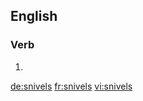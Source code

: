 ==English==

===Verb===
{{head|en|verb form}}

# {{en-third-person singular of|snivel}}

[[de:snivels]]
[[fr:snivels]]
[[vi:snivels]]